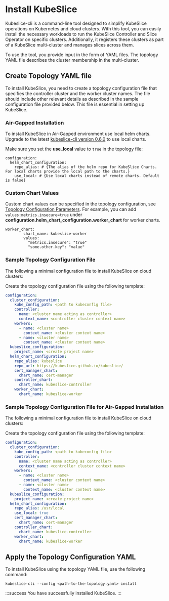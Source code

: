 # Install KubeSlice
Kubeslice-cli is a command-line tool designed to simplify KubeSlice operations on Kubernetes 
and cloud clusters. With this tool, you can easily install the necessary workloads to run the 
KubeSlice Controller and Slice Operator on specific clusters. Additionally, it registers these 
clusters as part of a KubeSlice multi-cluster and manages slices across them.

To use the tool, you provide input in the form of YAML files. The topology YAML file describes 
the cluster membership in the multi-cluster. 

## Create Topology YAML file
To install KubeSlice, you need to create a topology configuration file that specifies the 
controller cluster and the worker cluster names. The file should include other relevant details 
as described in the sample configuration file provided below. This file is essential in setting 
up KubeSlice.


### Air-Gapped Installation

To install KubeSlice in Air-Gapped environment use local helm charts. Upgrade to the latest 
[kubeslice-cli version 0.6.0](https://github.com/kubeslice/kubeslice-cli/releases) to use local charts.

Make sure you set the **use_local** value to `true` in the topology file:  

```
configuration:
  helm_chart_configuration:
    repo_alias: # {The alias of the helm repo for KubeSlice Charts. For local charts provide the local path to the charts.}
    use_local: # {Use local charts instead of remote charts. Default is false}
```

### Custom Chart Values

Custom chart values can be specified in the topology configuration, see [Topology Configuration Parameters](/versioned_docs/version-1.3.0/install-kubeslice/kubeslice-cli/topology-configuration.mdx).
For example, you can add `values:metrics.insecure=true` under 
**configuration.helm_chart_configuration.worker_chart** for worker charts.

```
worker_chart:
        chart_name: kubeslice-worker
        values:
          "metrics.insecure": "true"
          "some.other.key": "value"
```

### Sample Topology Configuration File
The following a minimal configuration file to install KubeSlice on cloud clusters:

Create the topology configuration file using the following template:
```yaml
configuration:
  cluster_configuration:
    kube_config_path: <path to kubeconfig file>
    controller:
      name: <cluster name acting as controller>
      context_name: <controller cluster context name>
    workers:
      - name: <cluster name>
        context_name: <cluster context name>
      - name: <cluster name>
        context_name: <cluster context name>
  kubeslice_configuration:
    project_name: <create project name>
  helm_chart_configuration:
    repo_alias: kubeslice
    repo_url: https://kubeslice.github.io/kubeslice/
    cert_manager_chart:
      chart_name: cert-manager
    controller_chart:
      chart_name: kubeslice-controller
    worker_chart:
      chart_name: kubeslice-worker
```

### Sample Topology Configuration File for Air-Gapped Installation
The following a minimal configuration file to install KubeSlice on cloud clusters:

Create the topology configuration file using the following template:
```yaml
configuration:
  cluster_configuration:
    kube_config_path: <path to kubeconfig file>
    controller:
      name: <cluster name acting as controller>
      context_name: <controller cluster context name>
    workers:
      - name: <cluster name>
        context_name: <cluster context name>
      - name: <cluster name>
        context_name: <cluster context name>
  kubeslice_configuration:
    project_name: <create project name>
  helm_chart_configuration:
    repo_alias: /usr/local
    use_local: true
    cert_manager_chart:
      chart_name: cert-manager
    controller_chart:
      chart_name: kubeslice-controller
    worker_chart:
      chart_name: kubeslice-worker
```


## Apply the Topology Configuration YAML
To install KubeSlice using the topology YAML file, use the following command:

```
kubeslice-cli --config <path-to-the-topology.yaml> install
```

:::success
You have successfully installed KubeSlice.
:::